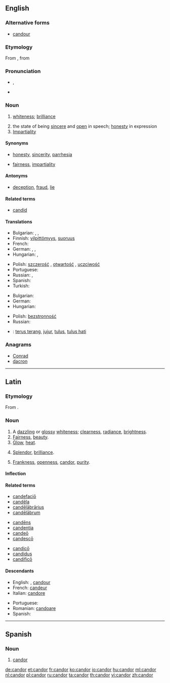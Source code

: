 ==English==
{{was wotd|2008|March|12}}

===Alternative forms===
* [[candour]] {{qualifier|chiefly British and Canadian}}

===Etymology===
From {{etyl|la|en}} {{term|candor||brightness, whiteness|lang=la}}, from {{term|candeo|candeō|I shine|lang=la}}

===Pronunciation===
* {{a|RP}} {{IPA|/ˈkæn.də/}}, {{X-SAMPA|/"k{n.d@/}}
* {{a|US}} {{IPA|/ˈkæn.dɚ/}}
<!-- * {{audio|en-us-candor.ogg|Audio (US)}} -->

===Noun===
{{en-noun|-}} {{chiefly|US}}

# {{obsolete}} [[whiteness]]; [[brilliance]]
# the state of being [[sincere]] and [[open]] in speech; [[honesty]] in expression
# [[impartiality|Impartiality]]

====Synonyms====
* {{sense|sincere and open in speech}} [[honesty]], [[sincerity]], [[parrhesia]]
* {{sense|impartiality}} [[fairness]], [[impartiality]]

====Antonyms====
* {{sense|sincere and open in speech}} [[deception]], [[fraud]], [[lie]]

====Related terms====
* [[candid]]

====Translations====
{{trans-top|sincere and open in speech, honesty in expression}}
* Bulgarian: {{t+|bg|искреност|f}}, {{t+|bg|честност|f}}, {{t+|bg|откровеност|f}}
* Finnish: [[vilpittömyys]], [[suoruus]]
* French: {{t+|fr|candeur|f}}
* German: {{t+|de|Aufrichtigkeit|f}}, {{t-|de|Freimut|m}}, {{t-|de|Redlichkeit|f}}
* Hungarian: {{t+|hu|nyíltság}}, {{t+|hu|őszinteség}}
{{trans-mid}}
* Polish: [[szczerość]] {{f}}, [[otwartość]] {{f}}, [[uczciwość]] {{f}}
* Portuguese: {{t+|pt|franqueza|f}}
* Russian: {{t+|ru|прямота|f}}, {{t+|ru|честность|f}}
* Spanish: {{t-|es|candor}}
* Turkish: {{t+|tr|içtenlik}}
{{trans-bottom}}

{{trans-top|impartiality}}
* Bulgarian: {{t-|bg|безпристрастност|f}}
* German: {{t-|de|Offenheit|f}}
* Hungarian: {{t+|hu|elfogulatlanság}}
{{trans-mid}}
* Polish: [[bezstronność]] {{f}}
* Russian: {{t+|ru|беспристрастность|f}}
{{trans-bottom}}

{{checktrans-top}}
{{trans-mid}}
* {{ttbc|id}}: [[terus terang]], [[jujur]], [[tulus]], [[tulus hati]]
{{trans-bottom}}

===Anagrams===
* [[Conrad#English|Conrad]]
* [[dacron#English|dacron]]

----

==Latin==

===Etymology===
From {{term|candeo|candeō|shine, glitter; glow|lang=la}}.

===Noun===
{{la-noun|candor|candoris|candōris|m|third}}

# A [[dazzling]] or [[glossy]] [[whiteness]]; [[clearness]], [[radiance]], [[brightness]].
# [[fairness|Fairness]], [[beauty]].
# [[glow|Glow]], [[heat]].
# {{context|of speech}} [[splendor|Splendor]], [[brilliance]].
# {{context|of mind or character}} [[frankness|Frankness]], [[openness]], [[candor#English|candor]], [[purity]].

====Inflection====
{{la-decl-3rd|candor|candor|candor|candōr}}

====Related terms====
{{top3}}
* [[candefacio|candefaciō]]
* [[candela|candēla]]
* [[candelabrarius|candēlābrārius]]
* [[candelabrum#Latin|candēlābrum]]
{{mid3}}
* [[candens|candēns]]
* [[candentia]]
* [[candeo|candeō]]
* [[candesco|candescō]]
{{mid3}}
* [[candico|candicō]]
* [[candidus]]
* [[candifico|candificō]]
{{bottom}}

====Descendants====
{{top2}}
* English: {{l/en|candor}}, [[candour]]
* French: [[candeur]]
* Italian: [[candore]]
{{mid2}}
* Portuguese: {{l/pt|candor}}
* Romanian: [[candoare]]
* Spanish: {{l/es|candor}}
{{bottom}}

----

==Spanish==

===Noun===
{{es-noun|m|pl=candores}}

# [[#English|candor]]

[[de:candor]]
[[et:candor]]
[[fr:candor]]
[[ko:candor]]
[[io:candor]]
[[hu:candor]]
[[ml:candor]]
[[nl:candor]]
[[pl:candor]]
[[ru:candor]]
[[ta:candor]]
[[th:candor]]
[[vi:candor]]
[[zh:candor]]